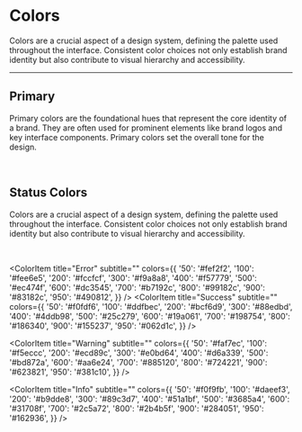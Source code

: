 
<Meta title="Styleguide / Colors" />

<Unstyled>
<h1 className="display-4">Colors</h1>

<p className="lead">Colors are a crucial aspect of a design system, defining the palette used throughout the interface. Consistent color choices not only establish brand identity but also contribute to visual hierarchy and accessibility.</p>

<hr style={{marginBlock: "2rem"}} />

## Primary

Primary colors are the foundational hues that represent the core identity of a brand. They are often used for prominent elements like brand logos and key interface components. Primary colors set the overall tone for the design.

<br />

<ColorPalette>
  <ColorItem
    title="Primary"
    colors={{
    'default': '#00aa66',
}}
  />
  <ColorItem
    title="Primary Palette"
    subtitle="Some of the greys"
    colors={{
    '50': '#eefff7',
    '100': '#d7ffee',
    '200': '#b2ffdf',
    '300': '#76ffc7',
    '400': '#33f5a7',
    '500': '#09de88',
    '600': '#00aa66',
    '700': '#04915a',
    '800': '#0a7149',
    '900': '#0a5d3e',
    '950': '#003421',
}}
  />
</ColorPalette>

## Status Colors
Colors are a crucial aspect of a design system, defining the palette used throughout the interface. Consistent color choices not only establish brand identity but also contribute to visual hierarchy and accessibility.

<br />

<ColorItem
    title="Error"
    subtitle=""
    colors={{
    '50': '#fef2f2',
    '100': '#fee6e5',
    '200': '#fccfcf',
    '300': '#f9a8a8',
    '400': '#f57779',
    '500': '#ec474f',
    '600': '#dc3545',
    '700': '#b7192c',
    '800': '#99182c',
    '900': '#83182c',
    '950': '#490812',
}}
  />
<ColorItem
    title="Success"
    subtitle=""
    colors={{
    '50': '#f0fdf6',
    '100': '#ddfbec',
    '200': '#bcf6d9',
    '300': '#88edbd',
    '400': '#4ddb98',
    '500': '#25c279',
    '600': '#19a061',
    '700': '#198754',
    '800': '#186340',
    '900': '#155237',
    '950': '#062d1c',
}}
  />


<ColorItem
    title="Warning"
    subtitle=""
    colors={{
    '50': '#faf7ec',
    '100': '#f5eccc',
    '200': '#ecd89c',
    '300': '#e0bd64',
    '400': '#d6a339',
    '500': '#bd872a',
    '600': '#aa6e24',
    '700': '#885120',
    '800': '#724221',
    '900': '#623821',
    '950': '#381c10',
}}
  />

  <ColorItem
    title="Info"
    subtitle=""
    colors={{
    '50': '#f0f9fb',
    '100': '#daeef3',
    '200': '#b9dde8',
    '300': '#89c3d7',
    '400': '#51a1bf',
    '500': '#3685a4',
    '600': '#31708f',
    '700': '#2c5a72',
    '800': '#2b4b5f',
    '900': '#284051',
    '950': '#162936',
}}
  />

  </Unstyled>